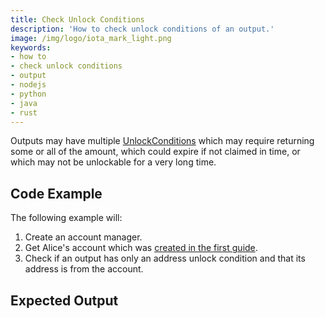 ```yaml
---
title: Check Unlock Conditions
description: 'How to check unlock conditions of an output.'
image: /img/logo/iota_mark_light.png
keywords:
- how to
- check unlock conditions
- output
- nodejs
- python
- java
- rust
---
```



Outputs may have multiple [UnlockConditions](https://github.com/iotaledger/tips/blob/main/tips/TIP-0018/tip-0018.md#unlock-conditions) which may require returning some or all of the amount, which could expire if not claimed in time, or which may not be unlockable for a very long time.

## Code Example

The following example will:

1. Create an account manager.
2. Get Alice's account which was [created in the first guide](../accounts_and_addresses/01_create_a_wallet_account.mdx).
3. Check if an output has only an address unlock condition and that its address is from the account.

<Tabs groupId="language">
    <TabItem value="rust" label="Rust">
        <RustCode/>
    </TabItem>
    <TabItem value="nodejs" label="Nodejs">
        <NodejsCode/>
    </TabItem>
    <TabItem value="python" label="Python">
        <PythonCode/>
    </TabItem>
    <TabItem value="java" label="Java">
        <JavaCode/>
    </TabItem>
</Tabs>

## Expected Output

<Tabs groupId="language">
    <TabItem value="rust" label="Rust">
        <RustOutput/>
    </TabItem>
    <TabItem value="nodejs" label="Nodejs">
        <NodejsOutput/>
    </TabItem>
    <TabItem value="python" label="Python">
        <PythonOutput/>
    </TabItem>
    <TabItem value="java" label="Java">
        <JavaOutput/>
    </TabItem>
</Tabs>

